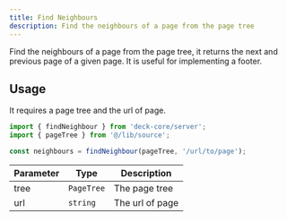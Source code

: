 ```yaml
---
title: Find Neighbours
description: Find the neighbours of a page from the page tree
---
```


Find the neighbours of a page from the page tree, it returns the next and
previous page of a given page. It is useful for implementing a footer.

## Usage

It requires a page tree and the url of page.

```ts
import { findNeighbour } from 'deck-core/server';
import { pageTree } from '@/lib/source';

const neighbours = findNeighbour(pageTree, '/url/to/page');
```

| Parameter | Type       | Description     |
| --------- | ---------- | --------------- |
| tree      | `PageTree` | The page tree   |
| url       | `string`   | The url of page |
